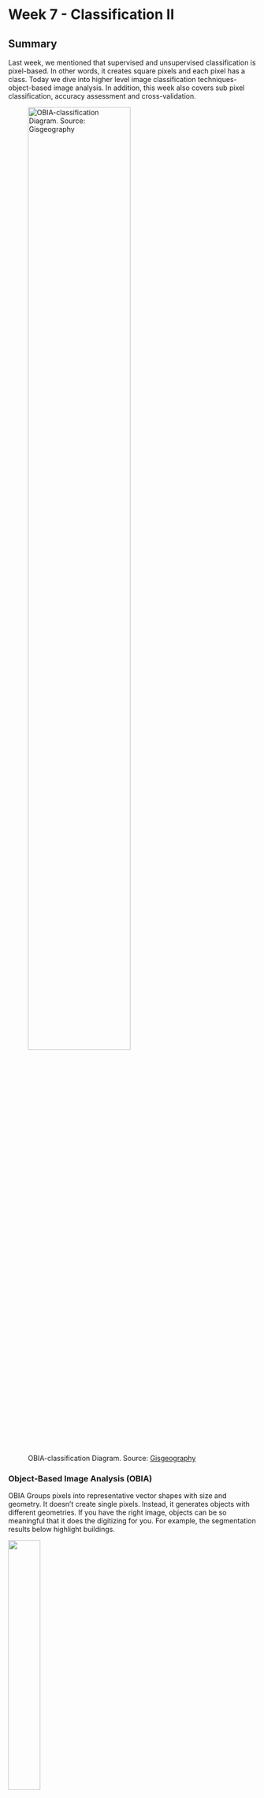 # Week 7 - Classification II

## Summary

Last week, we mentioned that supervised and unsupervised classification is pixel-based. In other words, it creates square pixels and each pixel has a class. Today we dive into higher level image classification techniques- object-based image analysis. In addition, this week also covers sub pixel classification, accuracy assessment and cross-validation.

![OBIA-classification Diagram. Source: [Gisgeography](https://gisgeography.com/obia-object-based-image-analysis-geobia/)](week7-images/OBIA-classification1-1.png){width="70%"}

### Object-Based Image Analysis (OBIA)

OBIA Groups pixels into representative vector shapes with size and geometry. It doesn’t create single pixels. Instead, it generates objects with different geometries. If you have the right image, objects can be so meaningful that it does the digitizing for you. For example, the segmentation results below highlight buildings.

![](week7-images/obia-segmentation-clustering-ml.png){width="36%"}                         ![](week7-images/object-based-diagram.png){width="45%"}

Source: [Gisgeography](https://gisgeography.com/obia-object-based-image-analysis-geobia/)

Four steps to perform OBIA classification:

1.  Perform multiresolution segmentation
2.  Select training areas
3.  Define statistics
4.  Classify

In OBIA classification, we can use different methods to classify objects. For example,

-   **shape**: if we want to classify buildings, we can use a shape statistic such as “rectangular fit”. This tests an object’s geometry to the shape of a rectangle.

-   **texture**: homogeneity of an object. For example, water is mostly homogeneous because it’s mostly dark blue. But forests have shadows and are a mix of green and black.

-   **spectral**: we can use the mean value of spectral properties such as near-infrared, short-wave infrared, red, green, or blue.

-   **geographic context**: objects have proximity and distance relationships between neighbors.

-   **Nearest neighbor (NN) classification**: similar to supervised classification

![Each object in OBIA has statistics associated with it. On the right, is image object information for the selected building regarding its shape, size and spectral characteristics. Source: [Gisgeography](https://gisgeography.com/obia-object-based-image-analysis-geobia/)](week7-images/OBIA-Image-Object-Information-1-1.png){width="77%"}

### How to decide which image classification technique to use?

Let’s say we want to classify trees in high spatial resolution image.

We decide to choose all pixels with high NDVI in that image. But this could also misclassify other pixels in the image that aren’t trees. For this reason, pixel-based classification like unsupervised and supervised classification gives a "salt and pepper" look, which means image appears to be speckled with noise or granular variations.

![Unsupervised classification with unwanted speckle classification. Source: [Gisgeography](https://gisgeography.com/obia-object-based-image-analysis-geobia/)](week7-images/Unsupervised-Classification-Salt-Pepper.png){width="77%"}

Humans naturally aggregate spatial information into groups. Multiresolution segmentation does this task by grouping homogenous pixels into objects. Water features are easily recognizable after multiresolution segmentation. This is how humans visualize spatial features.

**So, when should we use pixel-based (unsupervised and supervised classification) or object-based classification?**

![Source: [Gisgeography](https://gisgeography.com/obia-object-based-image-analysis-geobia/)](week7-images/Spatial-Resolution-Comparison.png){width="80%"}

As I illustrated before, spatial resolution is an important factor when selecting image classification techniques. When we have a low spatial resolution image, both traditional pixel-based and object-based image classification techniques perform well. In contrast, when we have a high spatial resolution image, OBIA is superior to traditional pixel-based classification.

### Sub-pixel Analysis

Sub-pixel means that each pixel will be divided into smaller units to implement interpolation algorithms for these smaller units.

Sub-pixel mapping, which in most cases can be regarded as a subsequent procedure to spectral unmixing, aims to arrange the spatial location of possible classes inside each mixed pixel given the obtained abundance map.

![An example of sub-pixel analysis, comparing high-resolution imagery with images processed from medium-resolution remote sensing data such as Landsat. Source: [(MacLachlan et al., 2017)](https://doi.org/10.1080/01431161.2017.1346403)](week7-images/Subpixel%20land-cover%20classification%20for%20improved%20urban%20area%20estimates%20using%20Landsat.jpg){width="50%"}

The goal of sub-pixel analysis is to extract more detailed information at the pixel level. For example, even if a pixel is primarily covered by buildings, if it also includes a portion of roads and vegetation, sub-pixel analysis will be able to identify these proportions. This is particularly useful for urban planning and environmental monitoring, as it allows for more precise mapping and monitoring of urban land use and changes.

### Accuracy Assessment

Confusion Matrix is a fundamental tool for assessing the performance of classification models in machine learning and statistics. It provides a visual representation of the actual vs. predicted outcomes for a binary classifier, helping to understand how well the model performs in distinguishing between two classes (e.g., spam vs. non-spam in email filtering).

The confusion matrix consists of four key elements:

-   **True Positives (TP):** Instances correctly predicted as positive (e.g., emails correctly identified as spam).
-   **False Negatives (FN):** Positive instances incorrectly predicted as negative (e.g., spam emails misclassified as non-spam).
-   **False Positives (FP):** Negative instances incorrectly predicted as positive (e.g., non-spam emails misclassified as spam).
-   **True Negatives (TN):** Instances correctly predicted as negative (e.g., non-spam emails correctly identified as non-spam).

Advanced classification metrics derived from the confusion matrix offer deeper insights into the model's performance, including:

![Confusion matrix with advanced classification metrics. Source: [Manisha-sirsat](https://manisha-sirsat.blogspot.com/2019/04/confusion-matrix.html)](week7-images/confusionMatrxiUpdated.jpg){width="80%"}

-   **Sensitivity (Recall or True Positive Rate):** The proportion of actual positives correctly identified by the model. High sensitivity indicates the model is good at catching positive cases.
-   **Specificity (True Negative Rate):** The proportion of actual negatives correctly identified, showing how well the model identifies negative cases.
-   **Precision:** The proportion of positive identifications that were actually correct, highlighting the model's accuracy in predicting positive classes.
-   **Accuracy:** The overall proportion of correct predictions made out of all predictions, providing a general measure of the model's performance.
-   **F1 Score:** The harmonic mean of precision and recall, offering a balance between them and is particularly useful when the classes are imbalanced.

**Accuracy Assessment** refers to evaluating how accurately a model predicts outcomes across its entire set of predictions. Except this, it also look at how the model balances detecting true positives versus true negatives, its precision, and more. These details are especially important when the data isn't evenly distributed, thus helps in identifying the strengths and weaknesses of a model, guiding improvements and adjustments to enhance its predictive capabilities.

### Cross-validation

Cross-validation involves splitting the dataset into smaller subsets to repeatedly train and validate the model. The most common method of cross-validation is k-fold cross-validation.

1.  **Generalization Ability Assessment**: evaluate the model's predictive ability on unknown data.

2.  **Avoiding Overfitting**: ensure the effectiveness and robustness of the model in practical applications.

3.  **Model Selection and Hyperparameter Tuning**: such as the learning rate or the number of layers in deep learning models, to improve the performance of the model.

## Applications

I learned a really cool application in class, which is with high-resolution, and near-Real-Time classification,called [Dynamic World](https://dynamicworld.app/about)!! It leverages deep learning techniques on Sentinel-2 imagery to provide globally consistent, high-resolution (10m per pixel) land use and land cover (LULC) classification in near real-time (NRT). This is a significant advancement over traditional global land cover products, which are typically updated on an annual basis and often have substantial lag times between image acquisition and dataset release.

If you are interested in this, you can [click here](https://dynamicworld.app/explore) to experience the Dynamic World by yourself.

![Visual comparison of Dynamic World (DW) to other global and regional LULC datasets. Source: [Brown et al., 2022](https://doi.org/10.1038/s41597-022-01307-4)](week7-images/41597_2022_1307_Fig8.jpg){width="80%"}

With regard to the application of subpixel, my teacher MacLachlan et al. made a lot of contributions and progress. They explored subpixel land cover classification to enhance urban area estimation, leveraging high spatial resolution orthophotos and Landsat imagery for the Perth Metropolitan Region (PMR), Western Australia. The research demonstrated that correcting Landsat-derived subpixel estimates with values from a detailed comparison to high-resolution data significantly reduced estimation errors by about 55.08% for the PMR ([MacLachlan et al., 2017](https://doi.org/10.1080/01431161.2017.1346403)). This methodology, adaptable globally with readily available or inexpensive high-resolution imagery such as Google Earth, offers a promising approach to improving urban growth monitoring and sustainability efforts.

## Reflection

This week's exploration of remote sensing image classification introduced me to the ability of machine learning (ML) to discriminately interpret the Earth's surface from satellite imagery. I learnt about ML techniques such as CART, RF, ML, SVM, and etc. and practised the difference between supervised and unsupervised learning. To be honest, I was initially sceptical about the accuracy of the algorithms in classifying images compared to the human eye, but was later surprised to find out that the algorithms were able to skilfully classify image segments,.
